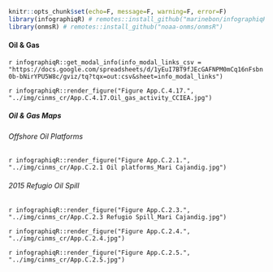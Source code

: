 ```r
knitr::opts_chunk$set(echo=F, message=F, warning=F, error=F)
library(infographiqR) # remotes::install_github("marinebon/infographiqR") 
library(onmsR) # remotes::install_github("noaa-onms/onmsR")
```

#### Oil & Gas

`r infographiqR::get_modal_info(info_modal_links_csv = "https://docs.google.com/spreadsheets/d/1yEuI7BT9fJEcGAFNPM0mCq16nFsbn0b-bNirYPU5W8c/gviz/tq?tqx=out:csv&sheet=info_modal_links")`

`r infographiqR::render_figure("Figure App.C.4.17.", "../img/cinms_cr/App.C.4.17.Oil_gas_activity_CCIEA.jpg")`

##### Oil & Gas Maps {.tabset}

###### Offshore Oil Platforms

`r infographiqR::render_figure("Figure App.C.2.1.", "../img/cinms_cr/App.C.2.1 Oil platforms_Mari Cajandig.jpg")`

###### 2015 Refugio Oil Spill

`r infographiqR::render_figure("Figure App.C.2.3.", "../img/cinms_cr/App.C.2.3 Refugio Spill_Mari Cajandig.jpg")`

`r infographiqR::render_figure("Figure App.C.2.4.", "../img/cinms_cr/App.C.2.4.jpg")`

`r infographiqR::render_figure("Figure App.C.2.5.", "../img/cinms_cr/App.C.2.5.jpg")`
